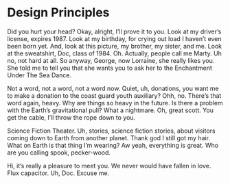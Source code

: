 

<Meta title="Introduction/Design Principles" />

# Design Principles

Did you hurt your head? Okay, alright, I’ll prove it to you. Look at my driver’s license, expires 1987. Look at my birthday, for crying out load I haven’t even been born yet. And, look at this picture, my brother, my sister, and me. Look at the sweatshirt, Doc, class of 1984. Oh. Actually, people call me Marty. Uh no, not hard at all. So anyway, George, now Lorraine, she really likes you. She told me to tell you that she wants you to ask her to the Enchantment Under The Sea Dance.

Not a word, not a word, not a word now. Quiet, uh, donations, you want me to make a donation to the coast guard youth auxiliary? Ohh, no. There’s that word again, heavy. Why are things so heavy in the future. Is there a problem with the Earth’s gravitational pull? What a nightmare. Oh, great scott. You get the cable, I’ll throw the rope down to you.

Science Fiction Theater. Uh, stories, science fiction stories, about visitors coming down to Earth from another planet. Thank god I still got my hair. What on Earth is that thing I’m wearing? Aw yeah, everything is great. Who are you calling spook, pecker-wood.

Hi, it’s really a pleasure to meet you. We never would have fallen in love. Flux capacitor. Uh, Doc. Excuse me.
